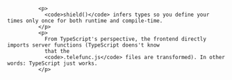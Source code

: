               <p>
                <code>shield()</code> infers types so you define your times only once for both runtime and compile-time.
              </p>
              <p>
                From TypeScript's perspective, the frontend directly imports server functions (TypeScript doens't know
                that the
                <code>.telefunc.js</code> files are transformed). In other words: TypeScript just works.
              </p>

